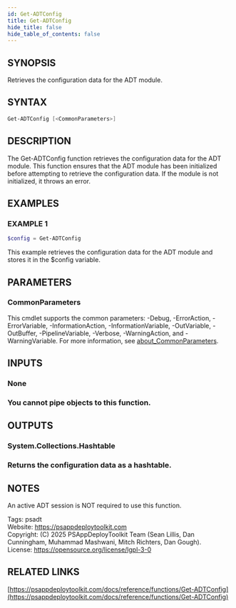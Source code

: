 ```yaml
---
id: Get-ADTConfig
title: Get-ADTConfig
hide_title: false
hide_table_of_contents: false
---
```


## SYNOPSIS

Retrieves the configuration data for the ADT module.

## SYNTAX

```powershell
Get-ADTConfig [<CommonParameters>]
```

## DESCRIPTION

The Get-ADTConfig function retrieves the configuration data for the ADT module.
This function ensures that the ADT module has been initialized before attempting to retrieve the configuration data.
If the module is not initialized, it throws an error.

## EXAMPLES

### EXAMPLE 1

```powershell
$config = Get-ADTConfig
```

This example retrieves the configuration data for the ADT module and stores it in the $config variable.

## PARAMETERS

### CommonParameters

This cmdlet supports the common parameters: -Debug, -ErrorAction, -ErrorVariable, -InformationAction, -InformationVariable, -OutVariable, -OutBuffer, -PipelineVariable, -Verbose, -WarningAction, and -WarningVariable. For more information, see [about_CommonParameters](http://go.microsoft.com/fwlink/?LinkID=113216).

## INPUTS

### None

### You cannot pipe objects to this function.
## OUTPUTS

### System.Collections.Hashtable

### Returns the configuration data as a hashtable.
## NOTES
An active ADT session is NOT required to use this function.

Tags: psadt<br />
Website: https://psappdeploytoolkit.com<br />
Copyright: (C) 2025 PSAppDeployToolkit Team (Sean Lillis, Dan Cunningham, Muhammad Mashwani, Mitch Richters, Dan Gough).<br />
License: https://opensource.org/license/lgpl-3-0

## RELATED LINKS

[https://psappdeploytoolkit.com/docs/reference/functions/Get-ADTConfig](https://psappdeploytoolkit.com/docs/reference/functions/Get-ADTConfig)
